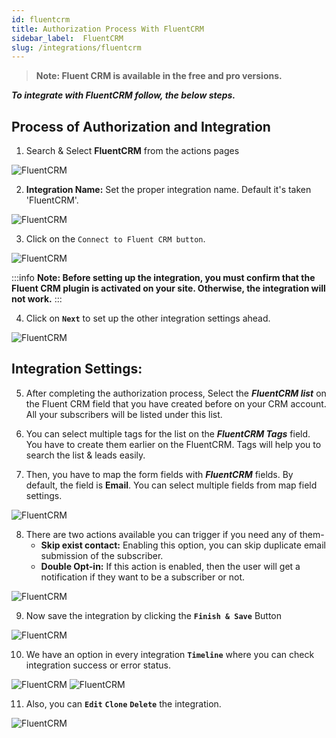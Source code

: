 ```yaml
---
id: fluentcrm
title: Authorization Process With FluentCRM
sidebar_label:  FluentCRM
slug: /integrations/fluentcrm
---
```


> **Note: Fluent CRM is available in the free and pro versions.**

***To integrate with FluentCRM follow, the below steps.***


## Process of Authorization and Integration

1.	Search & Select **FluentCRM** from the actions pages
 <Image src="actions/fluentcrm/search-and-select-fluentcrm" alt="FluentCRM" w="1020" h="350" />

2. **Integration Name:** Set the proper integration name. Default it's taken 'FluentCRM'.
 <Image src="actions/fluentcrm/default-integration-name" alt="FluentCRM" w="1020" h="350" />

3.	Click on the `Connect to Fluent CRM button`. 

 <Image src="actions/fluentcrm/connect-fluentcrm" alt="FluentCRM" w="1020" h="350" />

:::info
 **Note: Before setting up the integration, you must confirm that the Fluent CRM plugin is activated on your site. Otherwise, the integration will not work.**
:::

4. Click on **`Next`** to set up the other integration settings ahead.

 <Image src="actions/fluentcrm/next-step" alt="FluentCRM" w="1020" h="350" />


## Integration Settings:

5. After completing the authorization process, Select the ***FluentCRM list*** on the Fluent CRM field that you have created before on your CRM account. All your subscribers will be listed under this list. 

6. You can select multiple tags for the list on the ***FluentCRM Tags*** field. You have to create them earlier on the FluentCRM. Tags will help you to search the list & leads easily. 

7. Then, you have to map the form fields with ***FluentCRM*** fields. By default, the field is **Email**. You can select multiple fields from map field settings.  

 <Image src="actions/fluentcrm/fluentcrm-field-map" alt="FluentCRM" w="1020" h="350" />

8.	There are two actions available you can trigger if you need any of them-
    - **Skip exist contact:** Enabling this option, you can skip duplicate email submission of the subscriber.
    - **Double Opt-in:** If this action is enabled, then the user will get a notification if they want to be a subscriber or not.
 <Image src="actions/fluentcrm/fluentcrm-actions" alt="FluentCRM" w="1020" h="350" />


9. Now save the integration by clicking the **`Finish & Save`** Button

 <Image src="actions/fluentcrm/finish-save" alt="FluentCRM" w="1020" h="350" />

10. We have an option in every integration **`Timeline`** where you can check integration success or error status.
 <Image src="actions/fluentcrm/fluentcrm-timeline" alt="FluentCRM" w="1020" h="350" />
 <Image src="actions/fluentcrm/fluentcrm-log" alt="FluentCRM" w="1020" h="350" />

11. Also, you can **`Edit`** **`Clone`** **`Delete`** the integration.

 <Image src="actions/fluentcrm/fluentcrm-option" alt="FluentCRM" w="1020" h="350" />


<Feedback/>